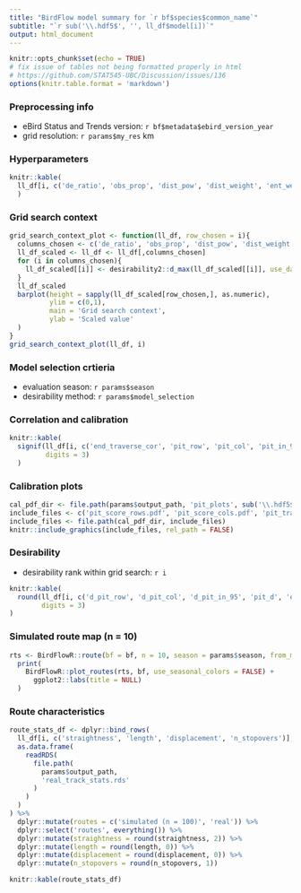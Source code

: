 ```yaml
---
title: "BirdFlow model summary for `r bf$species$common_name`"
subtitle: "`r sub('\\.hdf5$', '', ll_df$model[i])`"
output: html_document
---
```


```r
knitr::opts_chunk$set(echo = TRUE)
# fix issue of tables not being formatted properly in html
# https://github.com/STAT545-UBC/Discussion/issues/136
options(knitr.table.format = 'markdown')
```

### Preprocessing info

- eBird Status and Trends version: `r bf$metadata$ebird_version_year`
- grid resolution: `r params$my_res` km

### Hyperparameters

```r
knitr::kable(
  ll_df[i, c('de_ratio', 'obs_prop', 'dist_pow', 'dist_weight', 'ent_weight', 'obs_weight')]
  )
```

### Grid search context

```r
grid_search_context_plot <- function(ll_df, row_chosen = i){
  columns_chosen <- c('de_ratio', 'obs_prop', 'dist_pow', 'dist_weight', 'ent_weight')
  ll_df_scaled <- ll_df <- ll_df[,columns_chosen]
  for (i in columns_chosen){
    ll_df_scaled[[i]] <- desirability2::d_max(ll_df_scaled[[i]], use_data = TRUE)
  }
  ll_df_scaled
  barplot(height = sapply(ll_df_scaled[row_chosen,], as.numeric),
          ylim = c(0,1),
          main = 'Grid search context',
          ylab = 'Scaled value'
  )
}
grid_search_context_plot(ll_df, i)
```

### Model selection crtieria

- evaluation season: `r params$season`
- desirability method: `r params$model_selection`

### Correlation and calibration

```r
knitr::kable(
  signif(ll_df[i, c('end_traverse_cor', 'pit_row', 'pit_col', 'pit_in_95')],
         digits = 3)
  )
```

### Calibration plots

```r
cal_pdf_dir <- file.path(params$output_path, 'pit_plots', sub('\\.hdf5$', '', ll_df$model[i]))
include_files <- c('pit_score_rows.pdf', 'pit_score_cols.pdf', 'pit_transition_prob_obs.pdf')
include_files <- file.path(cal_pdf_dir, include_files)
knitr::include_graphics(include_files, rel_path = FALSE)
```

### Desirability

- desirability rank within grid search: `r i`

```r
knitr::kable(
  round(ll_df[i, c('d_pit_row', 'd_pit_col', 'd_pit_in_95', 'pit_d', 'etc_d', 'str_d', 'nso_d', 'overall_des')],
        digits = 3)
)
```

### Simulated route map (n = 10)

```r
rts <- BirdFlowR::route(bf = bf, n = 10, season = params$season, from_marginals = TRUE)
  print(
    BirdFlowR::plot_routes(rts, bf, use_seasonal_colors = FALSE) +
      ggplot2::labs(title = NULL)
  )
```

### Route characteristics

```r

route_stats_df <- dplyr::bind_rows(
  ll_df[i, c('straightness', 'length', 'displacement', 'n_stopovers')],
  as.data.frame(
    readRDS(
      file.path(
        params$output_path,
        'real_track_stats.rds'
      )
    )
  )
) %>%
  dplyr::mutate(routes = c('simulated (n = 100)', 'real')) %>%
  dplyr::select('routes', everything()) %>%
  dplyr::mutate(straightness = round(straightness, 2)) %>%
  dplyr::mutate(length = round(length, 0)) %>%
  dplyr::mutate(displacement = round(displacement, 0)) %>%
  dplyr::mutate(n_stopovers = round(n_stopovers, 1))

knitr::kable(route_stats_df)
```
